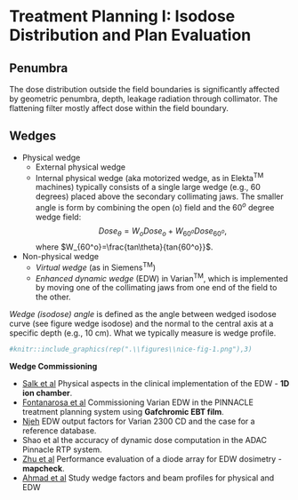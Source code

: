 # Treatment Planning I: Isodose Distribution and Plan Evaluation {#planning1}

## Penumbra
The dose distribution outside the field boundaries is significantly affected by geometric penumbra, depth, leakage radiation through collimator. The flattening filter mostly affect dose within the field boundary.

## Wedges

* Physical wedge
    + External physical wedge
    + Internal physical wedge (aka motorized wedge, as in Elekta^TM^ machines) typically consists of a single large wedge (e.g., 60 degrees) placed above the secondary collimating jaws. The smaller angle is form by combining the open (o) field and the 60$^o$ degree wedge field:
$$ Dose_{\theta}=W_{o}Dose_{o} + W_{60^o}Dose_{60^o},$$
where $W_{60^o}=\frac{tan\theta}{tan{60^o}}$. 

* Non-physical wedge 
    + _Virtual wedge_ (as in Siemens^TM^)
    + _Enhanced dynamic wedge_ (EDW) in Varian^TM^, which is implemented by moving one of the collimating jaws from one end of the field to the other. 
    
_Wedge (isodose) angle_ is defined as the angle between wedged isodose curve (see figure wedge isodose) and the normal to the central axis at a specific depth (e.g., 10 cm). What we typically measure is wedge profile. 
```r
#knitr::include_graphics(rep(".\\figures\\nice-fig-1.png"),3)
```


**Wedge Commissioning** 

* [Salk et al](http://www.uni-ulm.de/~jsalk/edw/edw.pdf) Physical aspects in the clinical implementation of the EDW - **1D ion chamber**.
* [Fontanarosa et al](https://www.ncbi.nlm.nih.gov/pubmed/19928081) Commissioning Varian EDW in the PINNACLE treatment planning system using **Gafchromic EBT film**.
* [Njeh](http://onlinelibrary.wiley.com/doi/10.1120/jacmp.v16i5.5498/full) EDW output factors for Varian 2300 CD and the case for a reference database.
* Shao et al the accuracy of dynamic dose computation in the ADAC Pinnacle RTP system.
* [Zhu et al](http://onlinelibrary.wiley.com/doi/10.1118/1.598019/epdf) Performance evaluation of a diode array for EDW dosimetry - **mapcheck**.
* [Ahmad et al](http://www.jmp.org.in/article.asp?issn=0971-6203;year=2010;volume=35;issue=1;spage=33;epage=41;aulast=Ahmad) Study wedge factors and beam profiles for physical and EDW
  

